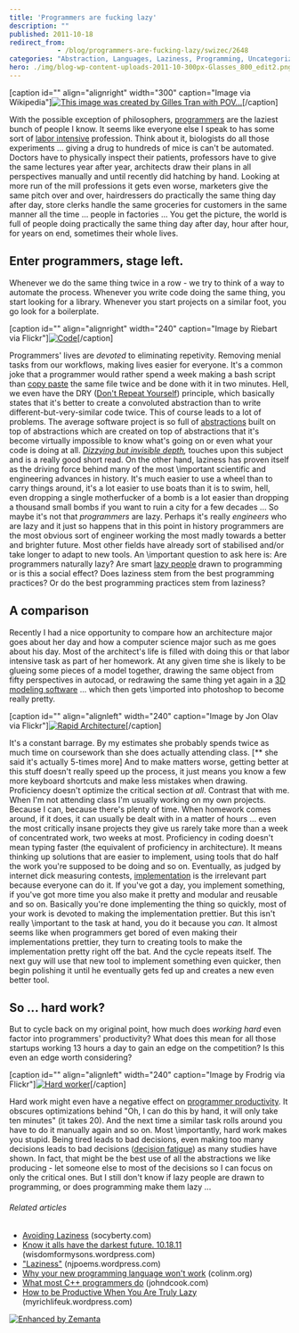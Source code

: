```yaml
---
title: 'Programmers are fucking lazy'
description: ""
published: 2011-10-18
redirect_from: 
            - /blog/programmers-are-fucking-lazy/swizec/2648
categories: "Abstraction, Languages, Laziness, Programming, Uncategorized"
hero: ./img/blog-wp-content-uploads-2011-10-300px-Glasses_800_edit2.png
---
```

\[caption id=&quot;&quot; align=&quot;alignright&quot; width=&quot;300&quot; caption=&quot;Image via Wikipedia&quot;][![This image was created by Gilles Tran with POV...](./img/blog-wp-content-uploads-2011-10-300px-Glasses_800_edit2.png "This image was created by Gilles Tran with POV...")](http://commons.wikipedia.org/wiki/File:Glasses_800_edit.png)\[/caption]

With the possible exception of philosophers, [programmers](http://en.wikipedia.org/wiki/Programmer "Programmer") are the laziest bunch of people I know. It seems like everyone else I speak to has some sort of [labor intensive](http://en.wikipedia.org/wiki/Labor_intensity "Labor intensity") profession. Think about it, biologists do all those experiments ... giving a drug to hundreds of mice is can&#x27;t be automated. Doctors have to physically inspect their patients, professors have to give the same lectures year after year, architects draw their plans in all perspectives manually and until recently did hatching by hand. Looking at more run of the mill professions it gets even worse, marketers give the same pitch over and over, hairdressers do practically the same thing day after day, store clerks handle the same groceries for customers in the same manner all the time ... people in factories ... You get the picture, the world is full of people doing practically the same thing day after day, hour after hour, for years on end, sometimes their whole lives.

## Enter programmers, stage left.

Whenever we do the same thing twice in a row - we try to think of a way to automate the process. Whenever you write code doing the same thing, you start looking for a library. Whenever you start projects on a similar foot, you go look for a boilerplate.

\[caption id=&quot;&quot; align=&quot;alignright&quot; width=&quot;240&quot; caption=&quot;Image by Riebart via Flickr&quot;][![Code](./img/blog-wp-content-uploads-2011-10-4466482623_6aea29d90a_m2.jpg "Code")](http://www.flickr.com/photos/39911851@N05/4466482623)\[/caption]

Programmers&#x27; lives are _devoted_ to eliminating repetivity. Removing menial tasks from our workflows, making lives easier for everyone. It&#x27;s a common joke that a programmer would rather spend a week making a bash script than [copy paste](http://en.wikipedia.org/wiki/Cut%2C_copy%2C_and_paste "Cut, copy, and paste") the same file twice and be done with it in two minutes. Hell, we even have the DRY ([Don&#x27;t Repeat Yourself](http://en.wikipedia.org/wiki/Don%27t_repeat_yourself "Don&#x27;t repeat yourself")) principle, which basically states that it&#x27;s better to create a convoluted abstraction than to write different-but-very-similar code twice. This of course leads to a lot of problems. The average software project is so full of [abstractions](http://en.wikipedia.org/wiki/Abstraction "Abstraction") built on top of abstractions which are created on top of abstractions that it&#x27;s become virtually impossible to know what&#x27;s going on or even what your code is doing at all. _[Dizzying but invisible depth](https://plus.google.com/112218872649456413744/posts/dfydM2Cnepe),_ touches upon this subject and is a really good short read. On the other hand, laziness has proven itself as the driving force behind many of the most \\important scientific and engineering advances in history. It&#x27;s much easier to use a wheel than to carry things around, it&#x27;s a lot easier to use boats than it is to swim, hell, even dropping a single motherfucker of a bomb is a lot easier than dropping a thousand small bombs if you want to ruin a city for a few decades ... So maybe it&#x27;s not that _programmers_ are lazy. Perhaps it&#x27;s really _engineers_ who are lazy and it just so happens that in this point in history programmers are the most obvious sort of engineer working the most madly towards a better and brighter future. Most other fields have already sort of stabilised and/or take longer to adapt to new tools. An \\important question to ask here is: Are programmers naturally lazy? Are smart [lazy people](http://en.wikipedia.org/wiki/Laziness "Laziness") drawn to programming or is this a social effect? Does laziness stem from the best programming practices? Or do the best programming practices stem from laziness?

## A comparison

Recently I had a nice opportunity to compare how an architecture major goes about her day and how a computer science major such as me goes about his day. Most of the architect&#x27;s life is filled with doing this or that labor intensive task as part of her homework. At any given time she is likely to be glueing some pieces of a model together, drawing the same object from fifty perspectives in autocad, or redrawing the same thing yet again in a [3D modeling software](http://en.wikipedia.org/wiki/3D_computer_graphics_software "3D computer graphics software") ... which then gets \\imported into photoshop to become really pretty.

\[caption id=&quot;&quot; align=&quot;alignleft&quot; width=&quot;240&quot; caption=&quot;Image by Jon Olav via Flickr&quot;][![Rapid Architecture](./img/blog-wp-content-uploads-2011-10-4385225489_4f3b12247a_m2.jpg "Rapid Architecture")](http://www.flickr.com/photos/51638848@N00/4385225489)\[/caption]

It&#x27;s a constant barrage. By my estimates she probably spends twice as much time on coursework than she does actually attending class. \[\*\* she said it&#x27;s actually 5-times more] And to make matters worse, getting better at this stuff doesn&#x27;t really speed up the process, it just means you know a few more keyboard shortcuts and make less mistakes when drawing. Proficiency doesn&#x27;t optimize the critical section _at all_. Contrast that with me. When I&#x27;m not attending class I&#x27;m usually working on my own projects. Because I can, because there&#x27;s plenty of time. When homework comes around, if it does, it can usually be dealt with in a matter of hours ... even the most critically insane projects they give us rarely take more than a week of concentrated work, two weeks at most. Proficiency in coding doesn&#x27;t mean typing faster (the equivalent of proficiency in architecture). It means thinking up solutions that are easier to implement, using tools that do half the work you&#x27;re supposed to be doing and so on. Eventually, as judged by internet dick measuring contests, [implementation](http://en.wikipedia.org/wiki/Implementation "Implementation") is the irrelevant part because everyone can do it. If you&#x27;ve got a day, you implement something, if you&#x27;ve got more time you also make it pretty and modular and reusable and so on. Basically you&#x27;re done implementing the thing so quickly, most of your work is devoted to making the implementation prettier. But this isn&#x27;t really \\important to the task at hand, you do it because you _can_. It almost seems like when programmers get bored of even making their implementations prettier, they turn to creating tools to make the implementation pretty right off the bat. And the cycle repeats itself. The next guy will use that new tool to implement something even quicker, then begin polishing it until he eventually gets fed up and creates a new even better tool.

## So ... hard work?

But to cycle back on my original point, how much does _working hard_ even factor into programmers&#x27; productivity? What does this mean for all those startups working 13 hours a day to gain an edge on the competition? Is this even an edge worth considering?

\[caption id=&quot;&quot; align=&quot;alignleft&quot; width=&quot;240&quot; caption=&quot;Image by Frodrig via Flickr&quot;][![Hard worker](./img/blog-wp-content-uploads-2011-10-3919560473_67c3256b2a_m.jpg "Hard worker")](http://www.flickr.com/photos/24943311@N07/3919560473)\[/caption]

Hard work might even have a negative effect on [programmer productivity](http://en.wikipedia.org/wiki/Programming_productivity "Programming productivity"). It obscures optimizations behind &quot;Oh, I can do this by hand, it will only take ten minutes&quot; (it takes 20). And the next time a similar task rolls around you have to do it manually again and so on. Most \\importantly, hard work makes you stupid. Being tired leads to bad decisions, even making too many decisions leads to bad decisions ([decision fatigue](http://en.wikipedia.org/wiki/Decision_fatigue)) as many studies have shown. In fact, that might be the best use of all the abstractions we like producing - let someone else to most of the decisions so I can focus on only the critical ones. But I still don&#x27;t know if lazy people are drawn to programming, or does programming make them lazy ...

###### Related articles

- [Avoiding Laziness](http://socyberty.com/philosophy/avoiding-laziness/) (socyberty.com)
- [Know it alls have the darkest future. 10.18.11](http://wisdomformysons.wordpress.com/2011/10/18/know-it-alls-have-the-darkest-future-10-18-11/) (wisdomformysons.wordpress.com)
- [&quot;Laziness&quot;](http://njpoems.wordpress.com/2011/10/07/laziness/) (njpoems.wordpress.com)
- [Why your new programming language won&#x27;t work](http://colinm.org/language_checklist.html) (colinm.org)
- [What most C++ programmers do](http://www.johndcook.com/blog/2011/08/31/what-most-c-programmers-do/) (johndcook.com)
- [How to be Productive When You Are Truly Lazy](http://myrichlifeuk.wordpress.com/2011/10/16/how-to-be-productive-when-you-are-truly-lazy/) (myrichlifeuk.wordpress.com)

[![Enhanced by Zemanta](http://img.zemanta.com/zemified_e.png?x-id=aa5b33f5-872f-41a2-89e9-e4f986be1967)](http://www.zemanta.com/ "Enhanced by Zemanta")